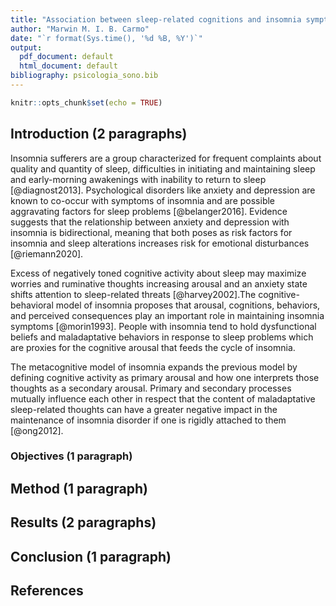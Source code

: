 ```yaml
---
title: "Association between sleep-related cognitions and insomnia symptomns. Evidence from a multi-centric Brazilian sample."
author: "Marwin M. I. B. Carmo"
date: "`r format(Sys.time(), '%d %B, %Y')`"
output:
  pdf_document: default
  html_document: default
bibliography: psicologia_sono.bib
---
```


```r
knitr::opts_chunk$set(echo = TRUE)
```

## Introduction (2 paragraphs)

Insomnia sufferers are a group characterized for frequent complaints about quality and quantity of sleep, difficulties in initiating and maintaining sleep and early-morning awakenings with inability to return to sleep [@diagnost2013]. Psychological disorders like anxiety and depression are known to co-occur with symptoms of insomnia and are possible aggravating factors for sleep problems [@belanger2016]. Evidence suggests that the relationship between anxiety and depression with insomnia is bidirectional, meaning that both poses as risk factors for insomnia and sleep alterations increases risk for emotional disturbances [@riemann2020].

Excess of negatively toned cognitive activity about sleep may maximize worries and ruminative thoughts increasing arousal and an anxiety state shifts attention to sleep-related threats [@harvey2002].The cognitive-behavioral model of insomnia proposes that arousal, cognitions, behaviors, and perceived consequences play an important role in maintaining insomnia symptoms [@morin1993]. People with insomnia tend to hold dysfunctional beliefs and maladaptative behaviors in response to sleep problems which are proxies for the cognitive arousal that feeds the cycle of insomnia.

The metacognitive model of insomnia expands the previous model by defining cognitive activity as primary arousal and how one interprets those thoughts as a secondary arousal. Primary and secondary processes mutually influence each other in respect that the content of maladaptative sleep-related thoughts can have a greater negative impact in the maintenance of insomnia disorder if one is rigidly attached to them [@ong2012].

### Objectives (1 paragraph)

## Method (1 paragraph)

## Results (2 paragraphs)

## Conclusion (1 paragraph)

## References
